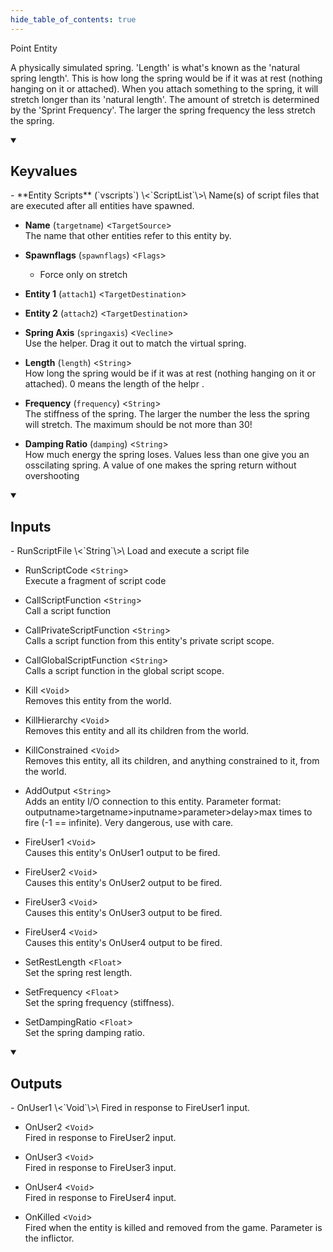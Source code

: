 ```yaml
---
hide_table_of_contents: true
---
```


Point Entity

A physically simulated spring. 'Length' is what's known as the 'natural spring length'. This is how long the spring would be if it was at rest (nothing hanging on it or attached). When you attach something to the spring, it will stretch longer than its 'natural length'. The amount of stretch is determined by the 'Sprint Frequency'. The larger the spring frequency the less stretch the spring.

<details open>
<summary><h2>Keyvalues</h2></summary>
- **Entity Scripts** (`vscripts`) \<`ScriptList`\>\
Name(s) of script files that are executed after all entities have spawned.

- **Name** (`targetname`) \<`TargetSource`\>\
The name that other entities refer to this entity by.

- **Spawnflags** (`spawnflags`) \<`Flags`\>
  - Force only on stretch 


- **Entity 1** (`attach1`) \<`TargetDestination`\>

- **Entity 2** (`attach2`) \<`TargetDestination`\>

- **Spring Axis** (`springaxis`) \<`Vecline`\>\
Use the helper. Drag it out to match the virtual spring.

- **Length** (`length`) \<`String`\>\
How long the spring would be if it was at rest (nothing hanging on it or attached). 0 means the length of the helpr .

- **Frequency** (`frequency`) \<`String`\>\
The stiffness of the spring.  The larger the number the less the spring will stretch. The maximum should be not more than 30!

- **Damping Ratio** (`damping`) \<`String`\>\
How much energy the spring loses. Values less than one give you an osscilating spring. A value of one makes the spring return without overshooting


 </details>
<details open>
<summary><h2>Inputs</h2></summary>
- RunScriptFile \<`String`\>\
Load and execute a script file

- RunScriptCode \<`String`\>\
Execute a fragment of script code

- CallScriptFunction \<`String`\>\
Call a script function

- CallPrivateScriptFunction \<`String`\>\
Calls a script function from this entity's private script scope.

- CallGlobalScriptFunction \<`String`\>\
Calls a script function in the global script scope.

- Kill \<`Void`\>\
Removes this entity from the world.

- KillHierarchy \<`Void`\>\
Removes this entity and all its children from the world.

- KillConstrained \<`Void`\>\
Removes this entity, all its children, and anything constrained to it, from the world.

- AddOutput \<`String`\>\
Adds an entity I/O connection to this entity. Parameter format: outputname&gt;targetname>inputname&gt;parameter&gt;delay&gt;max times to fire (-1 == infinite). Very dangerous, use with care.

- FireUser1 \<`Void`\>\
Causes this entity's OnUser1 output to be fired.

- FireUser2 \<`Void`\>\
Causes this entity's OnUser2 output to be fired.

- FireUser3 \<`Void`\>\
Causes this entity's OnUser3 output to be fired.

- FireUser4 \<`Void`\>\
Causes this entity's OnUser4 output to be fired.

- SetRestLength \<`Float`\>\
Set the spring rest length.

- SetFrequency \<`Float`\>\
Set the spring frequency (stiffness).

- SetDampingRatio \<`Float`\>\
Set the spring damping ratio.


 </details>
<details open>
<summary><h2>Outputs</h2></summary>
- OnUser1 \<`Void`\>\
Fired in response to FireUser1 input.

- OnUser2 \<`Void`\>\
Fired in response to FireUser2 input.

- OnUser3 \<`Void`\>\
Fired in response to FireUser3 input.

- OnUser4 \<`Void`\>\
Fired in response to FireUser4 input.

- OnKilled \<`Void`\>\
Fired when the entity is killed and removed from the game. Parameter is the inflictor.


 </details>